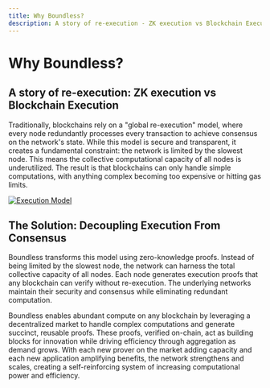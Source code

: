 ```yaml
---
title: Why Boundless?
description: A story of re-execution - ZK execution vs Blockchain Execution
---
```


# Why Boundless?

## A story of re-execution: ZK execution vs Blockchain Execution

Traditionally, blockchains rely on a "global re-execution" model, where every node redundantly processes every transaction to achieve consensus on the network's state. While this model is secure and transparent, it creates a fundamental constraint: the network is limited by the slowest node. This means the collective computational capacity of all nodes is underutilized. The result is that blockchains can only handle simple computations, with anything complex becoming too expensive or hitting gas limits.

<a href="/execution-model.png" className="lightgallery">
  <img src="/execution-model.png" alt="Execution Model" />
</a>

## The Solution: Decoupling Execution From Consensus

Boundless transforms this model using zero-knowledge proofs. Instead of being limited by the slowest node, the network can harness the total collective capacity of all nodes. Each node generates execution proofs that any blockchain can verify without re-execution. The underlying networks maintain their security and consensus while eliminating redundant computation.

Boundless enables abundant compute on any blockchain by leveraging a decentralized market to handle complex computations and generate succinct, reusable proofs. These proofs, verified on-chain, act as building blocks for innovation while driving efficiency through aggregation as demand grows. With each new prover on the market adding capacity and each new application amplifying benefits, the network strengthens and scales, creating a self-reinforcing system of increasing computational power and efficiency.
